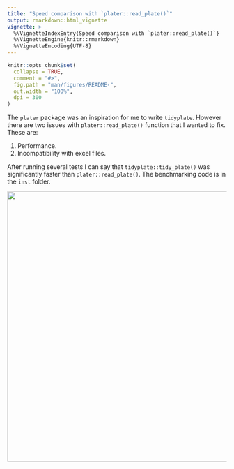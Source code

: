 ```yaml
---
title: "Speed comparison with `plater::read_plate()`"
output: rmarkdown::html_vignette
vignette: >
  %\VignetteIndexEntry{Speed comparison with `plater::read_plate()`}
  %\VignetteEngine{knitr::rmarkdown}
  %\VignetteEncoding{UTF-8}
---
```


```r
knitr::opts_chunk$set(
  collapse = TRUE,
  comment = "#>",
  fig.path = "man/figures/README-",
  out.width = "100%",
  dpi = 300
)
```

The `plater` package was an inspiration for me to write `tidyplate`. However there are two issues with `plater::read_plate()` function that I wanted to fix. These are:

1.  Performance.
2.  Incompatibility with excel files.

After running several tests I can say that `tidyplate::tidy_plate()` was significantly faster than `plater::read_plate()`. The benchmarking code is in the `inst` folder.

![](images/comparison_plot.png){width="620"}

